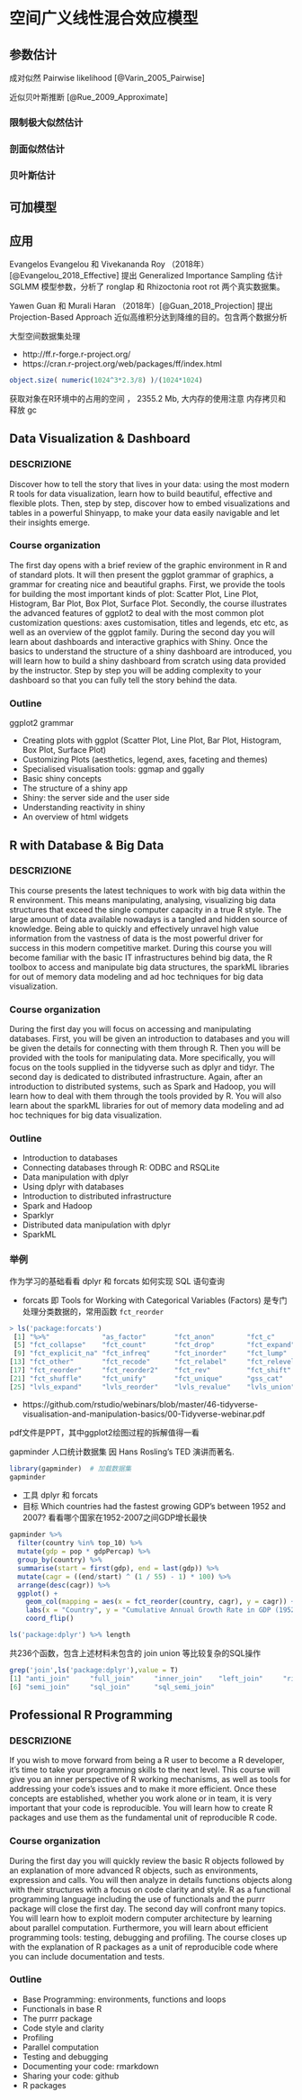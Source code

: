 # 空间广义线性混合效应模型 {#Spatial-Generalized-Linear-Mixed-Models}

## 参数估计 {#Parameter-Estimation}

成对似然 Pairwise likelihood [@Varin_2005_Pairwise]

近似贝叶斯推断 [@Rue_2009_Approximate]

### 限制极大似然估计{#Restricted-Maximum-Likelihood-Estimation}


### 剖面似然估计 {#Profile-Likelihood-Estimation}

### 贝叶斯估计 {#Bayesian-Estimation}


## 可加模型 {#Additive-Models}



## 应用 {#Real-Data-Analysis}

Evangelos Evangelou 和 Vivekananda Roy （2018年）[@Evangelou_2018_Effective] 提出 Generalized Importance Sampling 估计 SGLMM 模型参数，分析了 ronglap 和 Rhizoctonia root rot 两个真实数据集。

Yawen Guan 和 Murali Haran （2018年）[@Guan_2018_Projection] 提出 Projection-Based Approach 近似高维积分达到降维的目的。包含两个数据分析

大型空间数据集处理

- http://ff.r-forge.r-project.org/
- https://cran.r-project.org/web/packages/ff/index.html


```r
object.size( numeric(1024^3*2.3/8) )/(1024*1024)
```

获取对象在R环境中的占用的空间 ， 2355.2 Mb, 大内存的使用注意 内存拷贝和释放 gc

## Data Visualization & Dashboard

### DESCRIZIONE

Discover how to tell the story that lives in your data: using the most modern R tools for data visualization, learn how to build beautiful, effective and flexible plots. Then, step by step, discover how to embed visualizations and tables in a powerful Shinyapp, to make your data easily navigable and let their insights emerge.

### Course organization

The first day opens with a brief review of the graphic environment in R and of standard plots. It will then present the ggplot grammar of graphics, a grammar for creating nice and beautiful graphs.
First, we provide the tools for building the most important kinds of plot: Scatter Plot, Line Plot, Histogram, Bar Plot, Box Plot, Surface Plot. Secondly, the course illustrates the advanced features of ggplot2 to deal with the most common plot customization questions: axes customisation, titles and legends, etc etc, as well as an overview of the ggplot family.
During the second day you will learn about dashboards and interactive graphics with Shiny. Once the basics to understand the structure of a shiny dashboard are introduced, you will learn how to build a shiny dashboard from scratch using data provided by the instructor. Step by step you will be adding complexity to your dashboard so that you can fully tell the story behind the data.

### Outline

 ggplot2 grammar

- Creating plots with ggplot (Scatter Plot, Line Plot, Bar Plot, Histogram, Box Plot, Surface Plot)
- Customizing Plots (aesthetics, legend, axes, faceting and themes)
- Specialised visualisation tools: ggmap and ggally
- Basic shiny concepts
- The structure of a shiny app
- Shiny: the server side and the user side
- Understanding reactivity in shiny
- An overview of html widgets


## R with Database & Big Data


### DESCRIZIONE

This course presents the latest techniques to work with big data within the R environment. This means manipulating, analysing, visualizing big data structures that exceed the single computer capacity in a true R
style. The large amount of data available nowadays is a tangled and hidden source of knowledge. Being able to quickly and effectively unravel high value information from the vastness of data is the most powerful driver for success in this modern competitive market.
During this course you will become familiar with the basic IT infrastructures behind big data, the R toolbox to access and manipulate big data structures, the sparkML libraries for out of memory data modeling and ad hoc techniques for big data visualization.

### Course organization

During the first day you will focus on accessing and manipulating databases. First, you will be given an introduction to databases and you will be given the details for connecting with them through R.
Then you will be provided with the tools for manipulating data. More specifically, you will focus on the tools supplied in the tidyverse such as dplyr and tidyr.
The second day is dedicated to distributed infrastructure. Again, after an introduction to distributed systems, such as Spark and Hadoop, you will learn how to deal with them through the tools provided by R.
You will also learn about the sparkML libraries for out of memory data modeling and ad hoc techniques for big data visualization.

### Outline

- Introduction to databases
- Connecting databases through R: ODBC and RSQLite
- Data manipulation with dplyr
- Using dplyr with databases
- Introduction to distributed infrastructure
- Spark and Hadoop
- Sparklyr
- Distributed data manipulation with dplyr
- SparkML

### 举例

作为学习的基础看看 dplyr 和 forcats 如何实现 SQL 语句查询

- forcats 即 Tools for Working with Categorical Variables (Factors) 是专门处理分类数据的，常用函数 `fct_reorder`

```r
> ls('package:forcats')
 [1] "%>%"             "as_factor"       "fct_anon"        "fct_c"          
 [5] "fct_collapse"    "fct_count"       "fct_drop"        "fct_expand"     
 [9] "fct_explicit_na" "fct_infreq"      "fct_inorder"     "fct_lump"       
[13] "fct_other"       "fct_recode"      "fct_relabel"     "fct_relevel"    
[17] "fct_reorder"     "fct_reorder2"    "fct_rev"         "fct_shift"      
[21] "fct_shuffle"     "fct_unify"       "fct_unique"      "gss_cat"        
[25] "lvls_expand"     "lvls_reorder"    "lvls_revalue"    "lvls_union"     
```

- https://github.com/rstudio/webinars/blob/master/46-tidyverse-visualisation-and-manipulation-basics/00-Tidyverse-webinar.pdf

pdf文件是PPT，其中ggplot2绘图过程的拆解值得一看

gapminder 人口统计数据集 因 Hans Rosling’s TED 演讲而著名.

```r
library(gapminder)  # 加载数据集
gapminder
```

- 工具 dplyr 和 forcats
- 目标 Which countries had the fastest growing GDP’s between 1952 and 2007? 看看哪个国家在1952-2007之间GDP增长最快

```r
gapminder %>% 
  filter(country %in% top_10) %>% 
  mutate(gdp = pop * gdpPercap) %>% 
  group_by(country) %>% 
  summarise(start = first(gdp), end = last(gdp)) %>% 
  mutate(cagr = ((end/start) ^ (1 / 55) - 1) * 100) %>% 
  arrange(desc(cagr)) %>% 
  ggplot() +
    geom_col(mapping = aes(x = fct_reorder(country, cagr), y = cagr)) +
    labs(x = "Country", y = "Cumulative Annual Growth Rate in GDP (1952-2007)") +
    coord_flip()
```

```r
ls('package:dplyr') %>% length
```

共236个函数，包含上述材料未包含的 join union 等比较复杂的SQL操作

```r
grep('join',ls('package:dplyr'),value = T)
[1] "anti_join"     "full_join"     "inner_join"    "left_join"     "right_join"   
[6] "semi_join"     "sql_join"      "sql_semi_join"
```



## Professional R Programming

### DESCRIZIONE

If you wish to move forward from being a R user to become a R developer, it's time to take your programming skills to the next level. This course will give you an inner perspective of R working mechanisms, as well as tools for addressing your code's issues and to make it more efficient. Once these concepts are established, whether you work alone or in team, it is very important that your code is reproducible. You will learn how to create R packages and use them as the fundamental unit of reproducible R code.

### Course organization

During the first day you will quickly review the basic R objects followed by an explanation of more advanced R objects, such as environments, expression and calls. You will then analyze in details functions objects along with their structures with a focus on code clarity and style.
R as a functional programming language including the use of functionals and the purrr package will close the first day.
The second day will confront many topics. You will learn how to exploit modern computer architecture by learning about parallel computation. Furthermore, you will learn about efficient programming tools: testing, debugging and profiling. The course closes up with the explanation of R packages as a unit of reproducible code where you can include documentation and tests.

### Outline

- Base Programming: environments, functions and loops 
- Functionals in base R
- The purrr package
- Code style and clarity
- Profiling
- Parallel computation
- Testing and debugging
- Documenting your code: rmarkdown
- Sharing your code: github
- R packages
